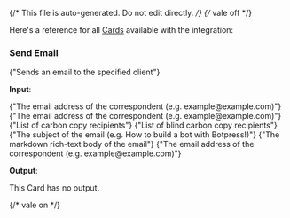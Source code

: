 {/* This file is auto-generated. Do not edit directly. */}
{/* vale off */}

Here's a reference for all [Cards](/learn/reference/cards/introduction) available with the integration:

### Send Email

<span>{"Sends an email to the specified client"}</span>

**Input**:

<Expandable title="input fields">
  <ResponseField
    name="from"
    type="string (email)"
    required
  >
    <span>{"The email address of the correspondent (e.g. example@example.com)"}</span>
  </ResponseField>
  <ResponseField
    name="to"
    type="string (email)"
    required
  >
    <span>{"The email address of the correspondent (e.g. example@example.com)"}</span>
  </ResponseField>
  <ResponseField
    name="cc"
    type="array"
  >
    <span>{"List of carbon copy recipients"}</span>
  </ResponseField>
  <ResponseField
    name="bcc"
    type="array"
  >
    <span>{"List of blind carbon copy recipients"}</span>
  </ResponseField>
  <ResponseField
    name="subject"
    type="string"
    required
  >
    <span>{"The subject of the email (e.g. How to build a bot with Botpress!)"}</span>
  </ResponseField>
  <ResponseField
    name="body"
    type="string"
    required
  >
    <span>{"The markdown rich-text body of the email"}</span>
  </ResponseField>
  <ResponseField
    name="replyTo"
    type="string (email)"
  >
    <span>{"The email address of the correspondent (e.g. example@example.com)"}</span>
  </ResponseField>
</Expandable>

**Output**:

This Card has no output.


{/* vale on */}
